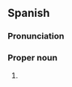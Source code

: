 ==Spanish==

===Pronunciation===
{{es-pr|ese hache ce pe}}

===Proper noun===
{{head|es|proper noun|g=f}}

# {{initialism of|es|[[secretaría|Secretaría]] [[de]] [[hacienda|Hacienda]] [[y]] [[crédito|Crédito]] [[público|Público]] [[de]] [[México]]}}
